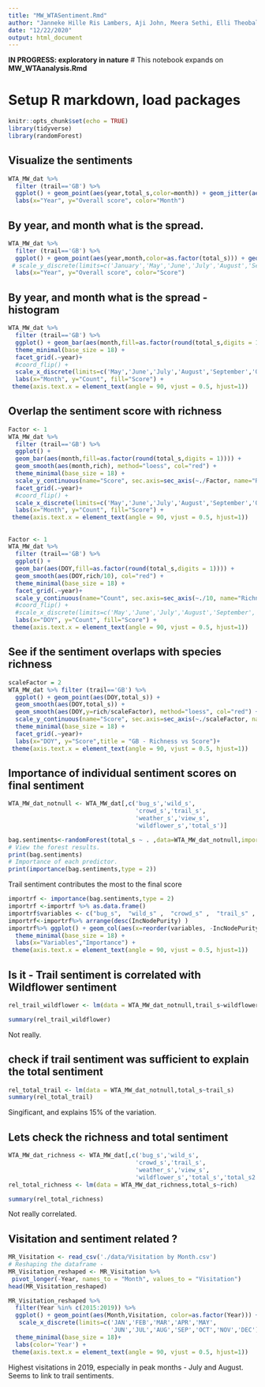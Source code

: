 ```yaml
---
title: "MW_WTASentiment.Rmd"
author: "Janneke Hille Ris Lambers, Aji John, Meera Sethi, Elli Theobald"
date: "12/22/2020"
output: html_document
---
```


**IN PROGRESS: exploratory in nature**
# This notebook expands on **MW_WTAanalysis.Rmd**


# Setup R markdown, load packages
```r
knitr::opts_chunk$set(echo = TRUE)
library(tidyverse)
library(randomForest)
```

## Visualize the sentiments
```r
WTA_MW_dat %>% 
  filter (trail=='GB') %>%
  ggplot() + geom_point(aes(year,total_s,color=month)) + geom_jitter(aes(year,total_s,color=month)) + theme_minimal(base_size = 18) +
  labs(x="Year", y="Overall score", color="Month")
```

## By year, and month what is the spread.
```r
WTA_MW_dat %>% 
  filter (trail=='GB') %>%
  ggplot() + geom_point(aes(year,month,color=as.factor(total_s))) + geom_jitter(aes(year,month,color=as.factor(total_s))) + theme_minimal(base_size = 18) +
 # scale_y_discrete(limits=c('January','May','June','July','August','September','October')) +
  labs(x="Year", y="Overall score", color="Score")
```

## By year, and month what is the spread - histogram
```r
WTA_MW_dat %>% 
  filter (trail=='GB') %>%
  ggplot() + geom_bar(aes(month,fill=as.factor(round(total_s,digits = 1)))) + 
  theme_minimal(base_size = 18) +
  facet_grid(.~year)+
  #coord_flip() +
  scale_x_discrete(limits=c('May','June','July','August','September','October')) +
  labs(x="Month", y="Count", fill="Score") +
 theme(axis.text.x = element_text(angle = 90, vjust = 0.5, hjust=1))
```
## Overlap the sentiment score with richness

```r

Factor <- 1
WTA_MW_dat %>% 
  filter (trail=='GB') %>%
  ggplot() + 
  geom_bar(aes(month,fill=as.factor(round(total_s,digits = 1)))) +
  geom_smooth(aes(month,rich), method="loess", col="red") +
  theme_minimal(base_size = 18) +
  scale_y_continuous(name="Score", sec.axis=sec_axis(~./Factor, name="Richness")) +
  facet_grid(.~year)+
  #coord_flip() +
  scale_x_discrete(limits=c('May','June','July','August','September','October')) +
  labs(x="Month", y="Count", fill="Score") +
 theme(axis.text.x = element_text(angle = 90, vjust = 0.5, hjust=1))
```

##
```r

Factor <- 1
WTA_MW_dat %>% 
  filter (trail=='GB') %>%
  ggplot() + 
  geom_bar(aes(DOY,fill=as.factor(round(total_s,digits = 1)))) +
  geom_smooth(aes(DOY,rich/10), col="red") +
  theme_minimal(base_size = 18) +
  facet_grid(.~year)+
  scale_y_continuous(name="Count", sec.axis=sec_axis(~./10, name="Richness")) +
  #coord_flip() +
  #scale_x_discrete(limits=c('May','June','July','August','September','October')) +
  labs(x="DOY", y="Count", fill="Score") +
 theme(axis.text.x = element_text(angle = 90, vjust = 0.5, hjust=1))
```

## See if the sentiment overlaps with species richness 
```r

scaleFactor = 2
WTA_MW_dat %>% filter (trail=='GB') %>%
  ggplot() + geom_point(aes(DOY,total_s)) + 
  geom_smooth(aes(DOY,total_s)) +
  geom_smooth(aes(DOY,y=rich/scaleFactor), method="loess", col="red") +
  scale_y_continuous(name="Score", sec.axis=sec_axis(~./scaleFactor, name="Richness")) +
  theme_minimal(base_size = 18) +
  facet_grid(.~year)+
  labs(x="DOY", y="Score",title = "GB - Richness vs Score")+
 theme(axis.text.x = element_text(angle = 90, vjust = 0.5, hjust=1))
```
## Importance of individual sentiment scores on final sentiment
```r

WTA_MW_dat_notnull <- WTA_MW_dat[,c('bug_s','wild_s',
                                    'crowd_s','trail_s',
                                    'weather_s','view_s',
                                    'wildflower_s','total_s')]

bag.sentiments<-randomForest(total_s ~ . ,data=WTA_MW_dat_notnull,importance=TRUE,keep.inbag = TRUE,ntree=500,na.action = na.omit)
# View the forest results.
print(bag.sentiments) 
# Importance of each predictor.
print(importance(bag.sentiments,type = 2)) 
```

Trail sentiment contributes the most to the final score
```r
importrf <- importance(bag.sentiments,type = 2)
importrf <-importrf %>% as.data.frame()
importrf$variables <- c("bug_s",  "wild_s" ,  "crowd_s" ,  "trail_s" ,  "weather_s"  ,  "view_s",  "wildflower_s"  )
importrf<-importrf%>% arrange(desc(IncNodePurity) )
importrf%>% ggplot() + geom_col(aes(x=reorder(variables, -IncNodePurity),IncNodePurity)) +
  theme_minimal(base_size = 18) +
  labs(x="Variables","Importance") +
 theme(axis.text.x = element_text(angle = 90, vjust = 0.5, hjust=1))
```


## Is it - Trail sentiment is correlated with Wildflower sentiment 

```r
rel_trail_wildflower <- lm(data = WTA_MW_dat_notnull,trail_s~wildflower_s)

summary(rel_trail_wildflower)
```

Not really.


## check if trail sentiment was sufficient to explain the total sentiment

```r
rel_total_trail <- lm(data = WTA_MW_dat_notnull,total_s~trail_s)
summary(rel_total_trail)
```
Singificant, and explains 15% of the variation.

## Lets check the richness and total sentiment

```r

WTA_MW_dat_richness <- WTA_MW_dat[,c('bug_s','wild_s',
                                    'crowd_s','trail_s',
                                    'weather_s','view_s',
                                    'wildflower_s','total_s','total_s2','rich')]
rel_total_richness <- lm(data = WTA_MW_dat_richness,total_s~rich)

summary(rel_total_richness)
```
Not really correlated.


## Visitation and sentiment related ?
```r

MR_Visitation <- read_csv('./data/Visitation by Month.csv')
# Reshaping the dataframe -
MR_Visitation_reshaped <- MR_Visitation %>%
 pivot_longer(-Year, names_to = "Month", values_to = "Visitation")
head(MR_Visitation_reshaped)
```

```r
MR_Visitation_reshaped %>% 
  filter(Year %in% c(2015:2019)) %>%
  ggplot() + geom_point(aes(Month,Visitation, color=as.factor(Year))) +
   scale_x_discrete(limits=c('JAN','FEB','MAR','APR','MAY',
                             'JUN','JUL','AUG','SEP','OCT','NOV','DEC')) +
  theme_minimal(base_size = 18)+
  labs(color='Year') +
 theme(axis.text.x = element_text(angle = 90, vjust = 0.5, hjust=1))
```

Highest visitations in 2019, especially in peak months - July and August. Seems to link to trail sentiments. 

